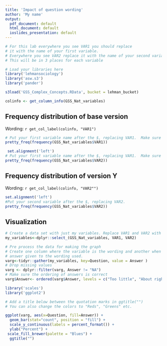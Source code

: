 ```yaml
---
title: 'Impact of question wording'
author: 'My name'
output:
  pdf_document: default
  html_document: default
  ioslides_presentation: default
---
```



 
```r
# For this lab everywhere you see VAR1 you should replace 
# it with the name of your first variable.
# Everywhere you see VAR2 replace it with the name of your second variable.
# This will be in 3 places for each variable

# Load your libraries here
library('lehmansociology')
library('asw.s3')
library('pander')

s3load('GSS_Complex_Concepts.RData', bucket = lehman_bucket)

colinfo <- get_column_info(GSS_Nat_variables)
```
## Frequency distribution of base version

Wording: `r get_col_label(colinfo, "VAR1") `
```r
# Put your first variable name after the $, replacing VAR1.  Make sure to use all capitals
pretty_freq(frequency(GSS_Nat_variables$VAR1))

```


```r
 set.alignment('left')
# Put your first variable name after the $, replacing VAR1.  Make sure to use all capitals
pretty_freq(frequency(GSS_Nat_variables$VAR2))

```

## Frequency distribution of version Y

Wording: `r get_col_label(colinfo, "VAR2"") `
```r
set.alignment('left')
#Put your second variable after the $, replacing VAR2.
pretty_freq(frequency(GSS_Nat_variables$VAR2))

```

## Visualization 

```r
# Create a data set with just my variables. Replace VAR1 and VAR2 with your variable names.
my_variables<-dplyr::select_(GSS_Nat_variables, VAR1, VAR2) 
```

```r

# Pre process the data for making the graph
# Create one column where the variable is the wording and another when it is the 
# answer given to the wording used. 
varg<-tidyr::gather(my_variables, key=Question, value = Answer )
# Drop missing values
varg <- dplyr::filter(varg, Answer != "NA")
# Make sure the ordering of answers is correct
varg$Answer<- ordered(varg$Answer, levels = c("Too little", "About right", "Too much"))

library('scales')
library('ggplot2')

# Add a title below between the quotation marks in ggtitle("")
# You can also change the colors to "Reds", "Greens" etc.

ggplot(varg, aes(x=Question, fill=Answer)) + 
  geom_bar(stat="count", position = "fill") +
  scale_y_continuous(labels = percent_format()) +
  ylab("Percent") +
 scale_fill_brewer(palette = "Blues") +
  ggtitle("")

```
